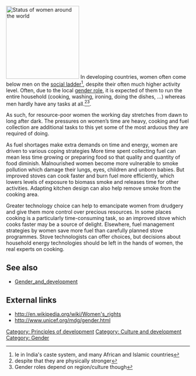 [[File:Women status world map 2011.png|thumb|right|200px|Status of women around the world]]
In developing countries, women often come below men on the [[social ladder]]<ref>Ie in India's caste system, and many African and Islamic countries</ref>, despite their often much higher activity level. Often, due to the local [http://en.wikipedia.org/wiki/Gender_role gender role], it is expected of them to run the entire household (cooking, washing, ironing, doing the dishes, ...) whereas men hardly have any tasks at all.<ref>despite that they are physically stronger</ref><ref>Gender roles depend on region/culture though</ref>.

As such, for resource-poor women the working day stretches from dawn to long after dark. The pressures on women’s time are heavy, cooking and fuel collection are additional tasks to this yet some of the most arduous they are required of doing. 

As fuel shortages make extra demands on time and energy, women are driven to various coping strategies More time spent collecting fuel can mean less time growing or preparing food so that 
quality and quantity of food diminish. Malnourished women become more vulnerable to smoke pollution which damage their lungs, eyes, children and unborn babies. But improved stoves can cook faster and burn fuel more efficiently, which lowers levels of exposure to biomass smoke and releases time for other activities.  Adapting kitchen design can also help remove smoke from the cooking area. 
 
Greater technology choice can help to emancipate women from drudgery and give them more control over precious resources. In some places cooking is a particularly time-consuming task, so an improved stove which cooks faster may be a source of delight. Elsewhere, fuel management strategies by women save more fuel than carefully planned stove programmes.  Stove technologists can offer choices, but decisions about household energy technologies should be left in the hands of women, the real experts on cooking.

==See also==
* [[Gender_and_development]]

==External links==
* http://en.wikipedia.org/wiki/Women's_rights 
* http://www.unicef.org/mdg/gender.html

[[Category: Principles of development]]
[[Category: Culture and development]]
[[Category: Gender]]